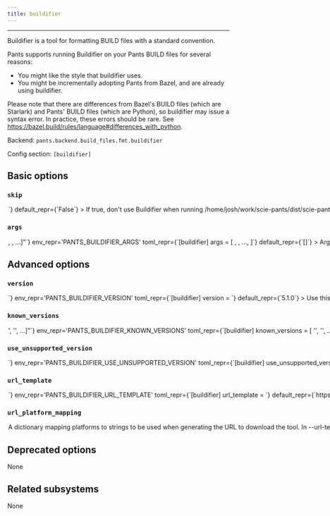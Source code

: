 ```yaml
---
title: buildifier
---
```



---

Buildifier is a tool for formatting BUILD files with a standard convention.

Pants supports running Buildifier on your Pants BUILD files for several reasons:

- You might like the style that buildifier uses.
- You might be incrementally adopting Pants from Bazel, and are already using buildifier.

Please note that there are differences from Bazel&#x27;s BUILD files (which are Starlark) and Pants&#x27; BUILD files (which are Python), so buildifier may issue a syntax error. In practice, these errors should be rare. See https://bazel.build/rules/language#differences_with_python.

Backend: <span className="color--primary">`pants.backend.build_files.fmt.buildifier`</span>

Config section: <span className="color--primary">`[buildifier]`</span>

<span className={styles.options}>

## Basic options

### `skip`

<Option
  cli_repr={`--[no-]buildifier-skip`}
  env_repr='PANTS_BUILDIFIER_SKIP'
  toml_repr={`[buildifier]
skip = <bool>`}
  default_repr={`False`}
>

If true, don&#x27;t use Buildifier when running `/home/josh/work/scie-pants/dist/scie-pants-linux-x86_64 fmt`.

</Option>

### `args`

<Option
  cli_repr={`--buildifier-args="[<shell_str>, <shell_str>, ...]"`}
  env_repr='PANTS_BUILDIFIER_ARGS'
  toml_repr={`[buildifier]
args = [
    <shell_str>,
    <shell_str>,
    ...,
]`}
  default_repr={`[]`}
>

Arguments to pass directly to Buildifier, e.g. `--buildifier-args='-lint=fix'`.

</Option>

## Advanced options

### `version`

<Option
  cli_repr={`--buildifier-version=<str>`}
  env_repr='PANTS_BUILDIFIER_VERSION'
  toml_repr={`[buildifier]
version = <str>`}
  default_repr={`5.1.0`}
>

Use this version of Buildifier.

</Option>

### `known_versions`

<Option
  cli_repr={`--buildifier-known-versions="['<str>', '<str>', ...]"`}
  env_repr='PANTS_BUILDIFIER_KNOWN_VERSIONS'
  toml_repr={`[buildifier]
known_versions = [
    '<str>',
    '<str>',
    ...,
]`}
  default_repr={`[\n  "5.1.0|macos_x86_64|c9378d9f4293fc38ec54a08fbc74e7a9d28914dae6891334401e59f38f6e65dc|7125968",\n  "5.1.0|macos_arm64 |745feb5ea96cb6ff39a76b2821c57591fd70b528325562486d47b5d08900e2e4|7334498",\n  "5.1.0|linux_x86_64|52bf6b102cb4f88464e197caac06d69793fa2b05f5ad50a7e7bf6fbd656648a3|7226100",\n  "5.1.0|linux_arm64 |917d599dbb040e63ae7a7e1adb710d2057811902fdc9e35cce925ebfd966eeb8|7171938"\n]`}
>

Known versions to verify downloads against.

Each element is a pipe-separated string of `version|platform|sha256|length`, where:

```
- `version` is the version string
- `platform` is one of [linux_arm64,linux_x86_64,macos_arm64,macos_x86_64],
- `sha256` is the 64-character hex representation of the expected sha256
digest of the download file, as emitted by `shasum -a 256`
- `length` is the expected length of the download file in bytes, as emitted by
`wc -c`
```

E.g., `3.1.2|macos_x86_64|6d0f18cd84b918c7b3edd0203e75569e0c7caecb1367bbbe409b44e28514f5be|42813`.

Values are space-stripped, so pipes can be indented for readability if necessary.

</Option>

### `use_unsupported_version`

<Option
  cli_repr={`--buildifier-use-unsupported-version=<UnsupportedVersionUsage>`}
  env_repr='PANTS_BUILDIFIER_USE_UNSUPPORTED_VERSION'
  toml_repr={`[buildifier]
use_unsupported_version = <UnsupportedVersionUsage>`}
  one_of='error, warning'
  default_repr={`error`}
>

What action to take in case the requested version of Buildifier is not supported.

Supported Buildifier versions: unspecified

</Option>

### `url_template`

<Option
  cli_repr={`--buildifier-url-template=<str>`}
  env_repr='PANTS_BUILDIFIER_URL_TEMPLATE'
  toml_repr={`[buildifier]
url_template = <str>`}
  default_repr={`https://github.com/bazelbuild/buildtools/releases/download/{version}/buildifier-{platform}`}
>

URL to download the tool, either as a single binary file or a compressed file (e.g. zip file). You can change this to point to your own hosted file, e.g. to work with proxies or for access via the filesystem through a `file:$abspath` URL (e.g. `file:/this/is/absolute`, possibly by [templating the buildroot in a config file](https://www.pantsbuild.org/v2.15/docs/options#config-file-entries)).

Use `{version}` to have the value from --version substituted, and `{platform}` to have a value from --url-platform-mapping substituted in, depending on the current platform. For example, https://github.com/.../protoc-&#123;version&#125;-&#123;platform&#125;.zip.

</Option>

### `url_platform_mapping`

<Option
  cli_repr={`--buildifier-url-platform-mapping="{'key1': val1, 'key2': val2, ...}"`}
  env_repr='PANTS_BUILDIFIER_URL_PLATFORM_MAPPING'
  toml_repr={`[buildifier.url_platform_mapping]
key1 = val1
key2 = val2
...`}
  default_repr={`{\n  "linux_arm64": "linux-arm64",\n  "linux_x86_64": "linux-amd64",\n  "macos_arm64": "darwin-arm64",\n  "macos_x86_64": "darwin-amd64"\n}`}
>

A dictionary mapping platforms to strings to be used when generating the URL to download the tool.

In --url-template, anytime the `{platform}` string is used, Pants will determine the current platform, and substitute `{platform}` with the respective value from your dictionary.

For example, if you define `{"macos_x86_64": "apple-darwin", "linux_x86_64": "unknown-linux"}`, and run Pants on Linux with an intel architecture, then `{platform}` will be substituted in the --url-template option with unknown-linux.

</Option>

## Deprecated options

None

## Related subsystems

None

</span>
